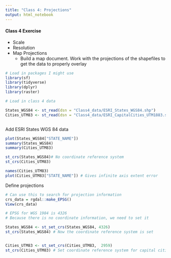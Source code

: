 ```yaml
---
title: "Class 4: Projections"
output: html_notebook
---
```


#### Class 4 Exercise
- Scale
- Resolution
- Map Projections
  - Build a map document. Work with the projections of the shapefiles to get the data to properly overlay 
  
```r
# Load in packages I might use
library(sf)
library(tidyverse)
library(dplyr)
library(raster)

# Load in class 4 data

States_WGS84 <- st_read(dsn = "Class4_data/ESRI_States_WGS84.shp")
Cities_UTM83 <- st_read(dsn = "Class4_data/ESRI_CapitalCities_UTM1883.shp")



```

Add ESRI States WGS 84 data
```r
plot(States_WGS84["STATE_NAME"])
summary(States_WGS84)
summary(Cities_UTM83)

st_crs(States_WGS84)# No coordinate reference system
st_crs(Cities_UTM83)

names(Cities_UTM83)
plot(Cities_UTM83["STATE_NAME"]) # Gives infinite axis extent error
```

Define projections

```r

# Can use this to search for projection information
crs_data = rgdal::make_EPSG()
View(crs_data)

# EPSG for WGS 1984 is 4326
# Because there is no coordinate information, we need to set it

States_WGS84 <- st_set_crs(States_WGS84, 4326)
st_crs(States_WGS84) # Now the coordinate reference system is set


Cities_UTM83 <- st_set_crs(Cities_UTM83,  2959)
st_crs(Cities_UTM83) # Set coordinate reference system for capital cities
```








































